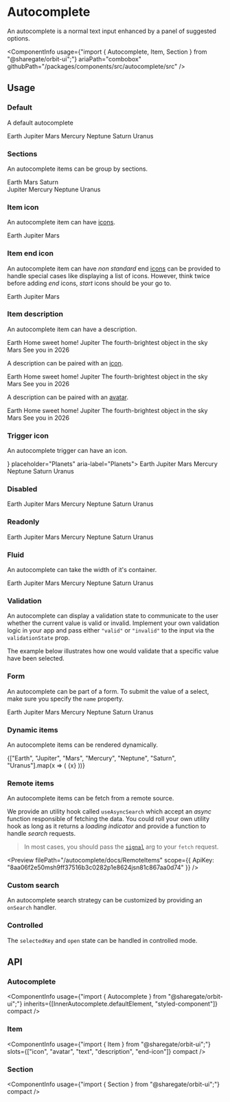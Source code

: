 
<Meta
    title="Components/Autocomplete"
    id="autocomplete"
/>

# Autocomplete

<Tagline>An autocomplete is a normal text input enhanced by a panel of suggested options.</Tagline>

<ComponentInfo
    usage={"import { Autocomplete, Item, Section } from \"@sharegate/orbit-ui\";"}
    ariaPath="combobox"
    githubPath="/packages/components/src/autocomplete/src"
/>

## Usage

### Default

A default autocomplete

<Preview>
    <Story name="default">
        <Autocomplete placeholder="Planets" aria-label="Planets">
            <Item key="earth">Earth</Item>
            <Item key="jupiter">Jupiter</Item>
            <Item key="mars">Mars</Item>
            <Item key="mercury">Mercury</Item>
            <Item key="neptune">Neptune</Item>
            <Item key="saturn">Saturn</Item>
            <Item key="uranus">Uranus</Item>
        </Autocomplete>
    </Story>
</Preview>

### Sections

An autocomplete items can be group by sections.

<Preview>
    <Story name="sections">
        <Autocomplete placeholder="Planets" aria-label="Planets">
            <Section title="Visited">
                <Item key="earth">Earth</Item>
                <Item key="mars">Mars</Item>
                <Item key="saturn">Saturn</Item>
            </Section>
            <Section title="Not Visited">
                <Item key="jupiter">Jupiter</Item>
                <Item key="mercury">Mercury</Item>
                <Item key="neptune">Neptune</Item>
                <Item key="uranus">Uranus</Item>
            </Section>
        </Autocomplete>
    </Story>
</Preview>

### Item icon

An autocomplete item can have [icons](?path=/docs/icon-gallery--page).

<Preview>
    <Story name="item icon">
        <Autocomplete placeholder="Planets" aria-label="Planets">
            <Item key="earth">
                <PlaceholderMajorIcon />
                <Text>Earth</Text>
            </Item>
            <Item key="jupiter">
                <PlaceholderMajorIcon />
                <Text>Jupiter</Text>
            </Item>
            <Item key="mars">
                <PlaceholderMajorIcon />
                <Text>Mars</Text>
            </Item>
        </Autocomplete>
    </Story>
</Preview>

### Item end icon

An autocomplete item can have *non standard* end [icons](?path=/docs/icon-gallery--page) can be provided to handle special cases like displaying a list of icons. However, think twice before adding *end* icons, *start* icons should be your go to.

<Preview>
    <Story name="item end icon">
        <Autocomplete placeholder="Planets" aria-label="Planets">
            <Item key="earth">
                <Text>Earth</Text>
                <IconList slot="end-icon">
                    <UfoMajorIcon />
                    <TelescopeMajorIcon />
                    <RocketMajorIcon />
                </IconList>
            </Item>
            <Item key="jupiter">
                <Text>Jupiter</Text>
                <PlaceholderMajorIcon slot="end-icon" />
            </Item>
            <Item key="mars">
                <Text>Mars</Text>
                <IconList slot="end-icon">
                    <UfoMajorIcon />
                    <TelescopeMajorIcon />
                    <RocketMajorIcon />
                </IconList>
            </Item>
        </Autocomplete>
    </Story>
</Preview>

### Item description

An autocomplete item can have a description.

<Preview>
    <Story name="item description">
        <Autocomplete placeholder="Planets" aria-label="Planets">
            <Item key="earth">
                <Text>Earth</Text>
                <Text slot="description">Home sweet home!</Text>
            </Item>
            <Item key="jupiter">
                <Text>Jupiter</Text>
                <Text slot="description">The fourth-brightest object in the sky</Text>
            </Item>
            <Item key="mars">
                <Text>Mars</Text>
                <Text slot="description">See you in 2026</Text>
            </Item>
        </Autocomplete>
    </Story>
</Preview>

A description can be paired with an [icon](?path=/docs/icon-gallery--page).

<Preview>
    <Story name="item description + icon">
        <Autocomplete placeholder="Planets" aria-label="Planets">
            <Item key="earth">
                <PlaceholderMajorIcon />
                <Text>Earth</Text>
                <Text slot="description">Home sweet home!</Text>
            </Item>
            <Item key="jupiter">
                <PlaceholderMajorIcon />
                <Text>Jupiter</Text>
                <Text slot="description">The fourth-brightest object in the sky</Text>
            </Item>
            <Item key="mars">
                <PlaceholderMajorIcon />
                <Text>Mars</Text>
                <Text slot="description">See you in 2026</Text>
            </Item>
        </Autocomplete>
    </Story>
</Preview>

A description can be paired with an [avatar](?path=/docs/avatar--default-story).

<Preview>
    <Story name="item description + avatar">
        <Autocomplete placeholder="Planets" aria-label="Planets">
            <Item key="earth">
                <Avatar name="Earth" />
                <Text>Earth</Text>
                <Text slot="description">Home sweet home!</Text>
            </Item>
            <Item key="jupiter">
                <Avatar name="Jupiter" />
                <Text>Jupiter</Text>
                <Text slot="description">The fourth-brightest object in the sky</Text>
            </Item>
            <Item key="mars">
                <Avatar name="Mars" />
                <Text>Mars</Text>
                <Text slot="description">See you in 2026</Text>
            </Item>
        </Autocomplete>
    </Story>
</Preview>

### Trigger icon

An autocomplete trigger can have an icon.

<Preview>
    <Story name="trigger icon">
        <Autocomplete icon={<MagnifierMajorIcon />} placeholder="Planets" aria-label="Planets">
            <Item key="earth">Earth</Item>
            <Item key="jupiter">Jupiter</Item>
            <Item key="mars">Mars</Item>
            <Item key="mercury">Mercury</Item>
            <Item key="neptune">Neptune</Item>
            <Item key="saturn">Saturn</Item>
            <Item key="uranus">Uranus</Item>
        </Autocomplete>
    </Story>
</Preview>

### Disabled

<Preview>
    <Story name="disabled">
        <Autocomplete disabled placeholder="Planets" aria-label="Planets">
            <Item key="earth">Earth</Item>
            <Item key="jupiter">Jupiter</Item>
            <Item key="mars">Mars</Item>
            <Item key="mercury">Mercury</Item>
            <Item key="neptune">Neptune</Item>
            <Item key="saturn">Saturn</Item>
            <Item key="uranus">Uranus</Item>
        </Autocomplete>
    </Story>
</Preview>

### Readonly

<Preview>
    <Story name="readonly">
        <Autocomplete readOnly placeholder="Planets" aria-label="Planets">
            <Item key="earth">Earth</Item>
            <Item key="jupiter">Jupiter</Item>
            <Item key="mars">Mars</Item>
            <Item key="mercury">Mercury</Item>
            <Item key="neptune">Neptune</Item>
            <Item key="saturn">Saturn</Item>
            <Item key="uranus">Uranus</Item>
        </Autocomplete>
    </Story>
</Preview>

### Fluid

An autocomplete can take the width of it's container.

<Preview>
    <Story name="fluid">
        <Autocomplete fluid placeholder="Planets" aria-label="Planets">
            <Item key="earth">Earth</Item>
            <Item key="jupiter">Jupiter</Item>
            <Item key="mars">Mars</Item>
            <Item key="mercury">Mercury</Item>
            <Item key="neptune">Neptune</Item>
            <Item key="saturn">Saturn</Item>
            <Item key="uranus">Uranus</Item>
        </Autocomplete>
    </Story>
</Preview>

### Validation

An autocomplete can display a validation state to communicate to the user whether the current value is valid or invalid. Implement your own validation logic in your app and pass either `"valid"` or `"invalid"` to the input via the `validationState` prop.

The example below illustrates how one would validate that a specific value have been selected.

<Preview filePath="/autocomplete/docs/SelectedValueValidation" />

### Form

An autocomplete can be part of a form. To submit the value of a select, make sure you specify the `name` property.

<Preview>
    <Story name="form">
        <form>
            <Autocomplete name="planet" placeholder="Planets" aria-label="Planets">
                <Item key="earth">Earth</Item>
                <Item key="jupiter">Jupiter</Item>
                <Item key="mars">Mars</Item>
                <Item key="mercury">Mercury</Item>
                <Item key="neptune">Neptune</Item>
                <Item key="saturn">Saturn</Item>
                <Item key="uranus">Uranus</Item>
            </Autocomplete>
        </form>
    </Story>
</Preview>

### Dynamic items

An autocomplete items can be rendered dynamically.

<Preview>
    <Story name="dynamic items">
        <Autocomplete placeholder="Planets" aria-label="Planets">
            {["Earth", "Jupiter", "Mars", "Mercury", "Neptune", "Saturn", "Uranus"].map(x => (
                <Item key={x.toLowerCase()}>{x}</Item>
            ))}
        </Autocomplete>
    </Story>
</Preview>

### Remote items

An autocomplete items can be fetch from a remote source.

We provide an utility hook called `useAsyncSearch` which accept an *async* function responsible of fetching the data. You could roll your own utility hook as long as it returns a *loading indicator* and provide a function to handle *search* requests.

> In most cases, you should pass the [`signal`](https://developer.mozilla.org/en-US/docs/Web/API/AbortSignal) arg to your `fetch` request.

<Preview filePath="/autocomplete/docs/RemoteItems" scope={{ ApiKey: "8aa06f2e50msh9ff37516b3c0282p1e8624jsn81c867aa0d74" }} />

### Custom search

An autocomplete search strategy can be customized by providing an `onSearch` handler.

<Preview filePath="/autocomplete/docs/CustomSearch" />

### Controlled

The `selectedKey` and `open` state can be handled in controlled mode.

<Preview filePath="/autocomplete/docs/ControlledAutocomplete" />

## API

### Autocomplete

<ComponentInfo
    usage={"import { Autocomplete } from \"@sharegate/orbit-ui\";"}
    inherits={[InnerAutocomplete.defaultElement, "styled-component"]}
    compact
/>

<ArgsTable of={InnerAutocomplete} sort="alpha" />

### Item

<ComponentInfo
    usage={"import { Item } from \"@sharegate/orbit-ui\";"}
    slots={["icon", "avatar", "text", "description", "end-icon"]}
    compact
/>

<ArgsTable of={InnerItem} sort="alpha" />

### Section

<ComponentInfo
    usage={"import { Section } from \"@sharegate/orbit-ui\";"}
    compact
/>

<ArgsTable of={InnerSection} sort="alpha" />
